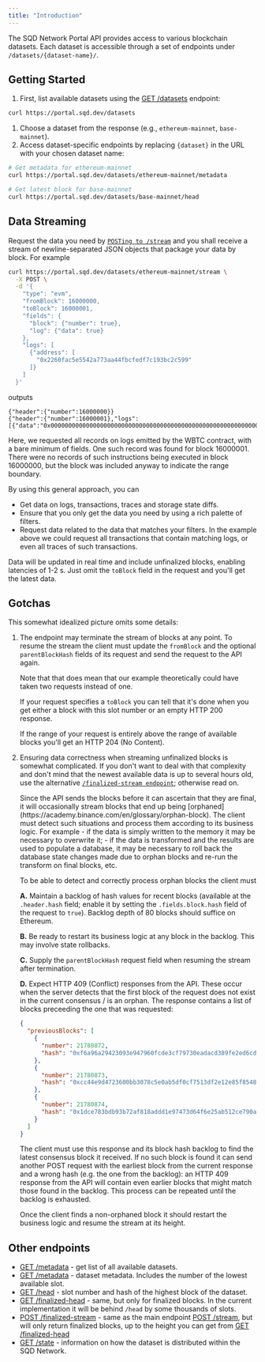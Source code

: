 ```yaml
---
title: "Introduction"
---
```


The SQD Network Portal API provides access to various blockchain datasets. Each dataset is accessible through a set of endpoints under `/datasets/{dataset-name}/`.

## Getting Started

1. First, list available datasets using the [GET /datasets](/api/endpoint/get-datasets) endpoint:

```bash
curl https://portal.sqd.dev/datasets
```

1. Choose a dataset from the response (e.g., `ethereum-mainnet`, `base-mainnet`).
2. Access dataset-specific endpoints by replacing `{dataset}` in the URL with your chosen dataset name:

```bash
# Get metadata for ethereum-mainnet
curl https://portal.sqd.dev/datasets/ethereum-mainnet/metadata

# Get latest block for base-mainnet
curl https://portal.sqd.dev/datasets/base-mainnet/head
```

## Data Streaming

Request the data you need by [`POSTing to /stream`](/api/endpoint/post-stream) and you shall receive a stream of newline-separated JSON objects that package your data by block. For example

```bash
curl https://portal.sqd.dev/datasets/ethereum-mainnet/stream \
  -X POST \
  -d '{
    "type": "evm",
    "fromBlock": 16000000,
    "toBlock": 16000001,
    "fields": {
      "block": {"number": true},
      "log": {"data": true}
    },
    "logs": [
      {"address": [
        "0x2260fac5e5542a773aa44fbcfedf7c193bc2c599"
      ]}
    ]
  }'
```

outputs

```jsonl
{"header":{"number":16000000}}
{"header":{"number":16000001},"logs":[{"data":"0x000000000000000000000000000000000000000000000000000000000000071e"}]}
```

Here, we requested all records on logs emitted by the WBTC contract, with a bare minimum of fields. One such record was found for block 16000001. There were no records of such instructions being executed in block 16000000, but the block was included anyway to indicate the range boundary.

By using this general approach, you can

- Get data on logs, transactions, traces and storage state diffs.
- Ensure that you only get the data you need by using a rich palette of filters.
- Request data related to the data that matches your filters. In the example above we could request all transactions that contain matching logs, or even all traces of such transactions.

Data will be updated in real time and include unfinalized blocks, enabling latencies of 1-2 s. Just omit the `toBlock` field in the request and you'll get the latest data.

## Gotchas

This somewhat idealized picture omits some details:

1. The endpoint may terminate the stream of blocks at any point. To resume the stream the client must update the `fromBlock` and the optional `parentBlockHash` fields of its request and send the request to the API again.

   Note that that does mean that our example theoretically could have taken two requests instead of one.

   If your request specifies a `toBlock` you can tell that it's done when you get either a block with this slot number or an empty HTTP 200 response.

   If the range of your request is entirely above the range of available blocks you'll get an HTTP 204 (No Content).
2. Ensuring data correctness when streaming unfinalized blocks is somewhat complicated. If you don't want to deal with that complexity and don't mind that the newest available data is up to several hours old, use the alternative [`/finalized-stream endpoint`](/api/endpoint/post-finalized-stream); otherwise read on.

   <Expandable title="unfinalized blocks streaming instructions">
     Since the API sends the blocks before it can ascertain that they are final, it will occasionally stream blocks that end up being [orphaned](https://academy.binance.com/en/glossary/orphan-block). The client must detect such situations and process them according to its business logic. For example
     - if the data is simply written to the memory it may be necessary to overwrite it;
     - if the data is transformed and the results are used to populate a database, it may be necessary to roll back the database state changes made due to orphan blocks and re-run the transform on final blocks, etc.

     To be able to detect and correctly process orphan blocks the client must

     **A.** Maintain a backlog of hash values for recent blocks (available at the `.header.hash` field; enable it by setting the `.fields.block.hash` field of the request to `true`). Backlog depth of 80 blocks should suffice on Ethereum.

     **B.** Be ready to restart its business logic at any block in the backlog. This may involve state rollbacks.

     **C.** Supply the `parentBlockHash` request field when resuming the stream after termination.

     **D.** Expect HTTP 409 (Conflict) responses from the API. These occur when the server detects that the first block of the request does not exist in the current consensus / is an orphan. The response contains a list of blocks preceeding the one that was requested:

     ```json
     {
       "previousBlocks": [
         {
           "number": 21780872,
           "hash": "0xf6a96a29423093e947960fcde3cf79730eadacd389fe2ed6cd1c97deb356a12e"
         },
         {
           "number": 21780873,
           "hash": "0xcc44e9d4723600bb3078c5e0ab5df0cf7513df2e12e85f8548c5c469083b19bb"
         },
         {
           "number": 21780874,
           "hash": "0x1dce783bdb93b72af818addd1e97473d64f6e25ab512ce790a89c7f0976f6a0a"
         }
       ]
     }
     ```

     The client must use this response and its block hash backlog to find the latest consensus block it received. If no such block is found it can send another POST request with the earliest block from the current response and a wrong hash (e.g. the one from the backlog): an HTTP 409 response from the API will contain even earlier blocks that might match those found in the backlog. This process can be repeated until the backlog is exhausted.

     Once the client finds a non-orphaned block it should restart the business logic and resume the stream at its height.
   </Expandable>

## Other endpoints

- [GET /metadata](/api/endpoint/get-metadata) - get list of all available datasets.
- [GET /metadata](/api/endpoint/get-metadata) - dataset metadata. Includes the number of the lowest available slot.
- [GET /head](/api/endpoint/get-head) - slot number and hash of the highest block of the dataset.
- [GET /finalized-head](/api/endpoint/get-finalized-head) - same, but only for finalized blocks. In the current implementation it will be behind `/head` by some thousands of slots.
- [POST /finalized-stream](/api/endpoint/post-finalized-stream) - same as the main endpoint [POST /stream](/api/endpoint/post-stream), but will only return finalized blocks, up to the height you can get from [GET /finalized-head](/api/endpoint/get-finalized-head)
- [GET /state](/api/endpoint/get-state) - information on how the dataset is distributed within the SQD Network.